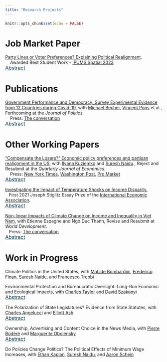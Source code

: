 ```yaml
---
title: "Research Projects"
---
```


```r
knitr::opts_chunk$set(echo = FALSE)
```

# Job Market Paper 

[Party Lines or Voter Preferences? Explaining Political Realignment](PartyLines_NLM.pdf).  <br />
&nbsp;&nbsp;&nbsp; Awarded Best Student Work - [IPUMS Spatial 2023 ](https://www.ipums.org/impact/ipums-research-award?utm_source=IPUMS+Emails&utm_campaign=1d9161f8c5-EMAIL_CAMPAIGN_2019_05_31_07_13_COPY_01&utm_medium=email&utm_term=0_a679127ff0-1d9161f8c5-21864473)

<p style="margin-top: -15px">
    <button class="abstract-btn">Abstract</button>
</p>
<div class="abstract-content">
This paper estimates a political equilibrium model to disentangle demand factors (voters) from supply factors (politicians) in shaping political outcomes, focusing on the recent realignment of blue-collar voters away from left-wing parties. I jointly evaluate the impact of changes in voter preferences and voter demographics (demand side) and party positions and party discipline (supply side) on voters’ partisan realignment in U.S. House elections between 2000 and 2020. To measure candidate ideological positioning, I estimate a multimodal text-and-survey model from campaign websites. To estimate voter preferences, I build a new panel of precinct-level election results (N=1.3 million), which allows me to exploit congressional districts' border discontinuities for identification. The paper ultimately identifies parties’ stronger polarization on cultural issues compared to economic issues as the main driver of voters’ partisan realignment. In contrast, shifts in voter preferences—particularly the increasing preferences of blue-collar voters for progressive economic policies—have mitigated their defection from the Democratic Party. Absent these demand-side changes, voters’ partisan realignment would have been even more pronounced. Within specific policy domains, the environment emerges as the topic where parties diverge most in economic versus cultural emphasis: Democrats frame it culturally, while Republicans focus on economic aspects. Simulations reveal that a progressive, economically focused environmental policy would gain greater blue-collar voter support than a culturally focused one.
</div>



# Publications 

[Government Performance and Democracy: Survey Experimental Evidence from 12 Countries during Covid-19](BLMP.pdf), with [Michael Becher](https://www.ie.edu/university/about/faculty/michael-becher/), [Vincent Pons](https://www.vincentpons.org) et al., Forthcoming at the <em>Journal of Politics</em>.   <br />
&nbsp;&nbsp;&nbsp; Press: [The conversation](https://theconversation.com/es-la-democracia-el-chivo-expiatorio-de-la-pandemia-174253)

<p style="margin-top: -15px">
    <button class="abstract-btn">Abstract</button>
</p>
<div class="abstract-content">
Crises of the magnitude of the Covid-19 pandemic may plausibly affect deep-seated attitudes of a large fraction of citizens. In particular, outcome-oriented theories imply that leaders' performance in response to such adverse events shapes people’s views about the government and about democracy. To assess these causal linkages empirically, we use a pre-registered survbey experiment covering 12 countries and 22,500 respondents during the pandemic. Our design enables us to leverage exogenous variation in evaluations of policies and leaders with an instrumental variables strategy. We find that people use information on both health and economic performance when evaluating the government. In turn, dissatisfaction with the government decreases satisfaction with how democracy works, but it does not increase support for non-democratic alternatives. The results suggests that comparatively bad government performance mainly spurs internal critiques of democracy. 
</div>

# Other Working Papers


 
 [“Compensate the Losers?” Economic policy preferences and partisan realignment in the US](KLMN.pdf), with [Ilyana Kuziemko](https://kuziemko.scholar.princeton.edu) and [Suresh Naidu](https://sites.santafe.edu/~snaidu/)., Reject and Resubmit at the <em>Quarterly Journal of Economics</em>.   <br />
 &nbsp;&nbsp;&nbsp; Press: [New York Times](https://www.nytimes.com/2023/11/06/opinion/democratic-party-inequality-biden.html?unlocked_article_code=1.8Uw.rkMU.dGuSoKAyAPBx&smid=url-share),
 [Washington Post](https://www.washingtonpost.com/business/2024/11/15/educational-divide-american-politics-trump/),
 [Pro Market](https://www.promarket.org/2024/02/26/how-the-democratic-party-lost-less-educated-voters/)
 
<p style="margin-top: -15px">
    <button class="abstract-btn">Abstract</button>
</p>
<div class="abstract-content">
We argue that the Democratic Party’s evolution on economic policy helps explain partisan realignment by education. We show that less-educated Americans differentially demand “predistribution” policies (e.g., a federal jobs guarantee, higher minimum wages, protectionism, and stronger unions), while more-educated Americans differentially favor redistribution (taxes and transfers). This educational gradient in policy preferences has been largely unchanged since the 1940s. We then show the Democrats’ supply of predistribution has declined since the 1970s. We tie this decline to the rise of a self-described "New Democrat" party faction who court more educated voters and are explicitly skeptical of predistribution. Consistent with this faction’s growing influence, we document the significant growth of donations from highly educated donors, especially from out-of-district, who play an increasingly important role in Democratic (especially ``New Democrat'') primary campaigns relative to Republican primaries. In response to these within-party changes in power, less-educated Americans began to leave the Democratic Party in the 1970s, after decades of serving as the party’s base. Roughly half of the total shift can be explained by their changing views of the parties’ economic policies. We also show that in the crucial transition period of the 1970s and 1980s, New Democrat-aligned candidates draw disproportionately from more-educated voters in both survey questions and actual Congressional elections.
</div>
 

[Investigating the Impact of Temperature Shocks on Income Disparity.](LM2024.pdf)  <br />
&nbsp;&nbsp;&nbsp;First 2021 Joseph Stiglitz Essay Prize of the [International Economic Association](https://www.iea-world.org). <br />

<p style="margin-top: -15px">
    <button class="abstract-btn">Abstract</button>
</p>
<div class="abstract-content">
Most of the attention brought towards the uneven economic effects of climate change has been devoted to inequality between countries. This paper investigates how weather shocks affect income and inequality within a country. We measure the non-linear economic effects of weather shocks on the average level of income and the distribution of income in France combining French fiscal data with historical weather data from meteorological stations. Allowing for non-linear effects of weather, we are able to compute the marginal effect of weather shocks on income and inequality.
We find that days with an average temperature above 15 &deg; C start to have a detrimental effect on average income, with most significant effects located at the top of the distribution; an additional day above 30  &deg; C reduces the average household yearly income by 0.1%. This loss is equivalent to 34% of the average daily contribution to yearly income. I show that weather shocks increase within-country inequality in two distinct ways. Weather shocks increase between-areas inequality as poorer municipalities are more exposed to weather shocks than richer ones. In addition, these shocks also increase within-area inequality by hitting more hardly the lowest income deciles within each municipality. An additional day above 30  &deg; C increases the within-municipality D9/D1 inter-deciles ratio by 1.4 percentage point. 
We then use a Regional Climate Model to predict potential effects of global warming. Under business as usual scenarios, these effects would be equivalent to a yearly reduction in national income by 1 percentage point over the medium run and 2 percentage points for the last decades of the century, due to additional warm days. Finally, using Randomized Inference, we are able to assess the reliability of the results, controlling for any spurious spatial correlations.
</div>


[Non-linear Impacts of Climate Change on Income and Inequality in Viet Nam](LMEN.pdf), with Etienne Espagne and Ngo Duc Thanh, Revise and Resubmit at <em>World Development</em>.  <br />
&nbsp;&nbsp;&nbsp;Press: [The conversation](https://theconversation.com/inegalites-face-au-changement-climatique-la-balle-est-dans-le-camp-des-plus-riches-116616)

<p style="margin-top: -15px">
    <button class="abstract-btn">Abstract</button>
</p>
<div class="abstract-content">
This paper measures the marginal impact of climate variability on Vietnamese households’ income. We combine survey data from the Viet Nam Household Living Standard Survey (VHLSS) database with daily climate data from the Climate Prediction Center to estimate the response function of Vietnamese households’ revenues to past climate variability. We focus on the non-linearity of the response and notably on the impacts of extremely warm days. We find that on average an additional day above 33°C is associated with a decrease of the yearly income by 1.3%. This strong effect is not specific to the agricultural sector. It is highest for the lowest deciles of the revenue distribution. Using projection scenarios under the Representation Concentration Pathways (RCP) 8.5 and 4.5, we find an estimated impact of global warming of up to 100% of households’ revenues in 2090 in some regions (Northern region and the Red River Delta area) under RCP8.5. These strong negative impacts are also likely to be specifically concentrated on poor households and to increase revenue inequalities.</div>


# Work in Progress
Climate Politics in the United States, with [Matilde Bombardini](https://matildebombardini.github.io), [Frederico Finan](https://eml.berkeley.edu//~ffinan/), [Suresh Naidu](https://sites.santafe.edu/~snaidu/), and [Francesco Trebbi](https://ftrebbi.com)


Environmental Protection and Bureaucratic Oversight: Long-Run Economic and Ecological Impacts, with [Charles Taylor](https://ca-taylor.com/) and [David Szakonyi](https://davidszakonyi.com/)

<p style="margin-top: -15px">
    <button class="abstract-btn">Abstract</button>
</p>
<div class="abstract-content">
Does bureaucratic variation in policy enforcement explain geographic disparities in development outcomes? This paper examines the role of Section 404 of the Clean Water Act, the key U.S. regulation governing land development in areas with aquatic resources. Focusing on the spatial variation in U.S. Army Corps district boundaries, which oversee the administration of the regulation, we find significant differences in the enforcement strictness of environmental rules. Leveraging a geographic discontinuity design and remote sensing land use data, we show that these inconsistencies have led to substantial divergences in development patterns across district borders since the late 1970s, with significant effects on housing expansion, wetland preservation, and flood risks. We evaluate the contribution of various mechanisms, such as local characteristics of district headquarters, political orientation of district head, and potential corruption, in driving these outcomes. We discuss the broader implications of these findings for policy design and environmental governance. Given Section 404's central role in regulating both economic activity and environmental conservation, our results raise important concerns about the uneven administration of federal law and its potential consequences for development and environmental outcomes.
</div>



The Polarization of State Legislatures? Evidence from State Statutes, with [Charles Angelucci](https://sites.google.com/site/charlesangelucci/) and [Elliott Ash](https://elliottash.com)

<p style="margin-top: -15px">
    <button class="abstract-btn">Abstract</button>
</p>
<div class="abstract-content">
This paper analyzes the adoption and diffusion of legislation enacted by U.S. States since 1800. We use a large language model to extract and summarize the policy content of 2.5 million statutes, from which we construct measures of similarity and diffusion. We find that states with greater geographic, economic and political similarity implement more similar policies. Consistent with an important component for local preferences in state policies on social issues, the social policy preferences of state residents (but not economic policy preferences) are increasingly determinative of enacted policies. Consistent with increasing nationalization of economic policies, federal legislative texts have become increasingly influential on state legislative texts in laws about the economy. State legislatures with similar partisan compositions used to produce more alike legislation, but that similarity in legislative texts has decreased recently despite continued partisan alignment across those legislatures. Lastly, we classify all policies into 2,048 clusters and document patterns of innovation and diffusion of these policies.
</div>


Ownership, Advertising and Content Choice in the News Media, with [Pierre Bodéré](https://pierrebodere.github.io) and [Marguerite Obolensky](http://margueriteobolensky.github.io/)<br>

<p style="margin-top: -15px">
    <button class="abstract-btn">Abstract</button>
</p>
<div class="abstract-content">
The rise in political polarization over the recent years has fostered scrutiny of the structure of the news industry’ s influence on political outcomes. How should policymakers regulate news producers when they value news diversity and large publishers shape the ideological landscape? To answer this question, we develop an empirical model of competition for readership and advertisers between news producers. We recover the topic content and ideological positions of 200 major U.S. daily newspapers using recent advances in Natural Language Processing on millions of published articles. We find that over the period 2007-2017, the median newspaper in our sample got closer to the ideology of the Democratic party. Second, we embed these topics and ideal points in a demand model for differentiated products with heterogeneous readers. Our model shows that rich readers lean democrat and consume more news about social and political questions while the elderly are more conservative and care more about local news. Using the estimated demand model and data on advertising contracts and readership, we can recover the cost of producing each type of content. Given this model of news supply, we intend to use our framework to provide recommendations on antitrust rules weighing both consumer welfare and ideological diversity.
</div>

Do Policies Change Politics? The Political Effects of Minimum Wage Increases, with [Ethan Kaplan](https://www.econ.umd.edu/facultyprofile/kaplan/ethan), [Suresh Naidu](https://sites.santafe.edu/~snaidu/), and [Aaron Schein](https://www.aaronschein.com)<br>



<style>
/* Style the abstract button to look like a hyperlink */
.abstract-btn {
    color: rgba(0, 49, 60, 1); /* Default hyperlink color */
    cursor: pointer; /* Pointer/hand icon */
    text-decoration: underline !important; /* Underline text */
    font-size: 16px; /* Font size */
    background: none; /* No background */
    border: none; /* No border */
    padding: 0; /* No padding */
    font-family: inherit; /* Inherit font settings */
    display: inline-block; /* Add this line */
    text-decoration-style: solid !important; /* Set underline style */
    text-decoration-color: rgba(150, 150, 150, 1) !important; /* Light grey color for underline */
}


/* Change text color on hover */
.abstract-btn:hover {
    color: rgba(0, 49, 60, 0.4); /* Hover color */
    text-decoration: underline; /* Ensure underline on hover */
}

/* Style the abstract content */
.abstract-content {
    margin-top: 10px; /* Some space above the abstract content */
    padding: 10px; /* Some padding */
    border: none; /* Remove border */
    background-color: transparent; /* Remove background color */
    font-size: 14px; /* Adjust the font size to your preference */
    display: none; /* Hide the abstract content initially */
    text-align: justify; /* Justify the text */
}
</style>
<script>
document.addEventListener('DOMContentLoaded', function() {
    var buttons = document.querySelectorAll('.abstract-btn');
    buttons.forEach(function(button) {
        button.addEventListener('click', function() {
            var abstract = button.parentElement.nextElementSibling;
            if (abstract.style.display === 'none' || abstract.style.display === '') {
                abstract.style.display = 'block';
            } else {
                abstract.style.display = 'none';
            }
        });
    });
});
</script>
